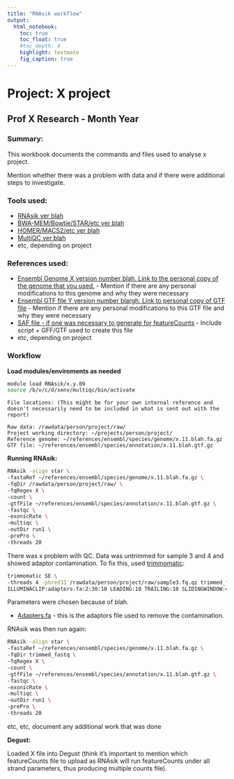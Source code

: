 ```yaml
---
title: "RNAsik workflow"
output: 
  html_notebook:
    toc: true
    toc_float: true
    #toc_depth: 4
    highlight: textmate
    fig_caption: true
---
```


# Project: X project
## Prof X Research - Month Year

### Summary:

This workbook documents the commands and files used to analyse x project. 

Mention whether there was a problem with data and if there were additional steps to investigate.


### Tools used:

* [RNAsik ver blah](https://github.com/MonashBioinformaticsPlatform/RNAsik-pipe)
* [BWA-MEM/Bowtie/STAR/etc ver blah]()
* [HOMER/MACS2/etc ver blah]()
* [MultiQC ver blah](http://multiqc.info/)
* etc, depending on project

### References used:

* [Ensembl Genome X version number blah. Link to the personal copy of the genome that you used.]() - Mention if there are any personal modifications to this genome and why they were necessary
* [Ensembl GTF file Y version number blargh. Link to personal copy of GTF file]() - Mention if there are any personal modifications to this GTF file and why they were necessary
* [SAF file - if one was necessary to generate for featureCounts]() - Include script + GFF/GTF used to create this file
* etc, depending on project

### Workflow

__Load modules/enviroments as needed__

```bash

module load RNAsik/x.y.09
source /b/v/c/d/xenv/multiqc/bin/activate
```

```
File locations: (This might be for your own internal reference and doesn't necessarily need to be included in what is sent out with the report)

Raw data: /rawdata/person/project/raw/
Project working directory: ~/projects/person/project/
Reference genome: ~/references/ensembl/species/genome/x.11.blah.fa.gz
GTF file: ~/references/ensembl/species/annotation/x.11.blah.gtf.gz
```

__Running RNAsik:__

```bash

RNAsik -align star \
-fastaRef ~/references/ensembl/species/genome/x.11.blah.fa.gz \
-fqDir /rawdata/person/project/raw/ \
-fqRegex X \
-count \
-gtfFile ~/references/ensembl/species/annotation/x.11.blah.gtf.gz \
-fastqc \
-exonicRate \
-multiqc \
-outDir run1 \
-prePro \
-threads 20

```



There was x problem with QC. Data was untrimmed for sample 3 and 4 and showed adaptor contamination. To fix this, used [trimmomatic](http://www.usadellab.org/cms/index.php?page=trimmomatic):

```bash

trimmomatic SE \
-threads 4 -phred33 /rawdata/person/project/raw/sample3.fq.qz trimmed_fastq/sample3.trimmed.fq.gz \
ILLUMINACLIP:adapters.fa:2:30:10 LEADING:10 TRAILING:10 SLIDINGWINDOW:4.15 MINLEN:30

```

Parameters were chosen because of blah.

* [Adapters.fa]() - this is the adaptors file used to remove the contamination.

RNAsik was then run again:

```bash

RNAsik -align star \
-fastaRef ~/references/ensembl/species/genome/x.11.blah.fa.gz \
-fqDir trimmed_fastq \
-fqRegex X \
-count \
-gtfFile ~/references/ensembl/species/annotation/x.11.blah.gtf.gz \
-fastqc \
-exonicRate \
-multiqc \
-outDir run1 \
-prePro \
-threads 20

```

etc, etc, document any additional work that was done

__Degust:__

Loaded X file into Degust (think it's important to mention which featureCounts file to upload as RNAsik will run featureCounts under all strand parameters, thus producing multiple counts file).



